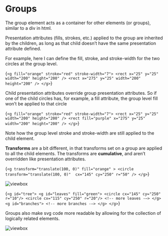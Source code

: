 
# Groups

The group element acts as a container for other elements (or groups), similar to a div in html.

Presentation attributes (fills, strokes, etc.) applied to the group are inherited by the children, as long as that child doesn’t have the same presentation attribute defined.

For example, here I can define the fill, stroke, and stroke-width for the two circles at the group level.

<Blocks>{`<g fill="orange" stroke="red" stroke-width="7">
    <rect x="25" y="25" width="200" height="200" />
    <rect x="275" y="25" width="200" height="200" />
</g>`}</Blocks>

<Example1 />

Child presentation attributes override group presentation attributes. So if one of the child circles has, for example, a fill attribute, the group level fill won’t be applied to that circle

<Blocks>{`<g fill="orange" stroke="red" stroke-width="7">
    <rect x="25" y="25" width="200" height="200" />
    <rect fill="purple" x="275" y="25" width="200" height="200" />
</g>`}</Blocks>

<Example2 />

Note how the group level stroke and stroke-width are still applied to the child element.

**Transforms** are a bit different, in that transforms set on a group are applied to all the child elements. The transforms are **cumulative**, and aren’t overridden like presentation attributes.

<Blocks caption="translates are cumulative">{`<g transform="translate(100, 0)" fill="orange" >
   <circle 
    transform="translate(100, 0)" 
    cx="145" cy="250" r="50" />
</g>`}</Blocks>

![viewbox](/groups_translate.png)

<Blocks caption="translates are cumulative">{`<g id="tree">
   <g id="leaves" fill="green">
       <circle cx="145" cy="250" r="10"/>
       <circle cx="115" cy="250" r="20"/>
       <!-- more leaves -–>
   </g>
   <g id="branches">
      <!-- more branches -–>
   </g>
</g>`}</Blocks>

Groups also make svg code more readable by allowing for the collection of logically related elements.

![viewbox](/groups_tree.png)
